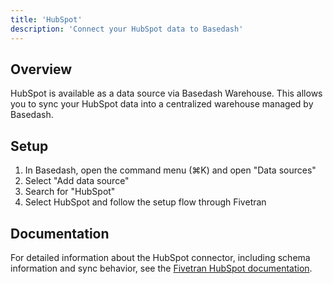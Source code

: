 ```yaml
---
title: 'HubSpot'
description: 'Connect your HubSpot data to Basedash'
---
```


## Overview

HubSpot is available as a data source via Basedash Warehouse. This allows you to sync your HubSpot data into a centralized warehouse managed by Basedash.

## Setup

1. In Basedash, open the command menu (⌘K) and open "Data sources"
2. Select "Add data source"
3. Search for "HubSpot"
4. Select HubSpot and follow the setup flow through Fivetran

## Documentation

For detailed information about the HubSpot connector, including schema information and sync behavior, see the [Fivetran HubSpot documentation](https://fivetran.com/docs/connectors/applications/hubspot).
